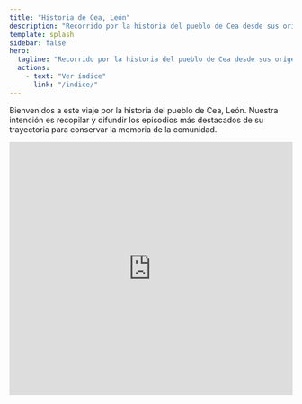 ```yaml
---
title: "Historia de Cea, León"
description: "Recorrido por la historia del pueblo de Cea desde sus orígenes hasta la actualidad"
template: splash
sidebar: false
hero:
  tagline: "Recorrido por la historia del pueblo de Cea desde sus orígenes hasta la actualidad"
  actions:
    - text: "Ver índice"
      link: "/indice/"
---
```

Bienvenidos a este viaje por la historia del pueblo de Cea, León. Nuestra intención es recopilar y difundir los episodios más destacados de su trayectoria para conservar la memoria de la comunidad.

<iframe src="https://www.google.com/maps?q=Cea,Le%C3%B3n,Spain&output=embed" width="100%" height="450" style="border:0;" allowfullscreen loading="lazy" referrerpolicy="no-referrer-when-downgrade"></iframe>
